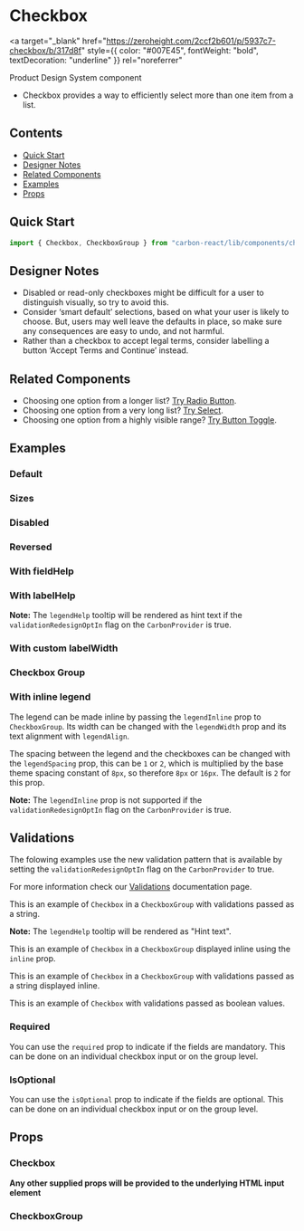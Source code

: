 

<Meta of={CheckboxStories} />

# Checkbox

<a
  target="_blank"
  href="https://zeroheight.com/2ccf2b601/p/5937c7-checkbox/b/317d8f"
  style={{ color: "#007E45", fontWeight: "bold", textDecoration: "underline" }}
  rel="noreferrer"
>
  Product Design System component
</a>

- Checkbox provides a way to efficiently select more than one item from a list.

## Contents

- [Quick Start](#quick-start)
- [Designer Notes](#designer-notes)
- [Related Components](#related-components)
- [Examples](#examples)
- [Props](#props)

## Quick Start

```javascript
import { Checkbox, CheckboxGroup } from "carbon-react/lib/components/checkbox";
```

## Designer Notes

- Disabled or read-only checkboxes might be difficult for a user to distinguish visually, so try to avoid this.
- Consider ‘smart default’ selections, based on what your user is likely to choose. But, users may well leave the defaults in place, so make sure any consequences are easy to undo, and not harmful.
- Rather than a checkbox to accept legal terms, consider labelling a button ‘Accept Terms and Continue’ instead.

## Related Components

- Choosing one option from a longer list? [Try Radio Button](https://carbon.sage.com/?path=/docs/radiobutton--default "Radio Button").
- Choosing one option from a very long list? [Try Select](https://carbon.sage.com/?path=/docs/select--default "Select").
- Choosing one option from a highly visible range? [Try Button Toggle](https://carbon.sage.com/?path=/docs/button-toggle--default "Button Toggle").

## Examples

### Default

<Canvas of={CheckboxStories.Default} />

### Sizes

<Canvas of={CheckboxStories.Sizes} />

### Disabled

<Canvas of={CheckboxStories.Disabled} />

### Reversed

<Canvas of={CheckboxStories.Reversed} />

### With fieldHelp

<Canvas of={CheckboxStories.WithFieldHelp} />

### With labelHelp

**Note:** The `legendHelp` tooltip will be rendered as hint text if the `validationRedesignOptIn` flag on the `CarbonProvider` is true.

<Canvas of={CheckboxStories.WithLabelHelp} />

### With custom labelWidth

<Canvas of={CheckboxStories.WithCustomLabelWidth} />

### Checkbox Group

<Canvas of={CheckboxStories.CheckboxGroupStory} />

### With inline legend

The legend can be made inline by passing the `legendInline` prop to `CheckboxGroup`. Its width can be changed with the `legendWidth` prop and its text alignment with `legendAlign`.

The spacing between the legend and the checkboxes can be changed with the `legendSpacing` prop, this can be `1` or `2`, which is multiplied by the base theme spacing constant of `8px`, 
so therefore `8px` or `16px`. The default is `2` for this prop.

**Note:** The `legendInline` prop is not supported if the `validationRedesignOptIn` flag on the `CarbonProvider` is true. 

<Canvas of={CheckboxStories.CheckboxGroupWithInlineLegend} />

## Validations

The folowing examples use the new validation pattern that is available by setting the `validationRedesignOptIn` flag on the `CarbonProvider` to true.

For more information check our [Validations](../?path=/docs/documentation-validations--docs) documentation page.

This is an example of `Checkbox` in a `CheckboxGroup` with validations passed as a string.

**Note:** The `legendHelp` tooltip will be rendered as "Hint text".

<Canvas of={ValidationStories.NewStringValidation} />

This is an example of `Checkbox` in a `CheckboxGroup` displayed inline using the `inline` prop. 

<Canvas of={ValidationStories.NewInline} />

This is an example of `Checkbox` in a `CheckboxGroup` with validations passed as a string displayed inline.

<Canvas of={ValidationStories.NewStringValidationInline} />

This is an example of `Checkbox` with validations passed as boolean values.

<Canvas of={ValidationStories.NewBooleanValidation} />

### Required

You can use the `required` prop to indicate if the fields are mandatory. This can be done on 
an individual checkbox input or on the group level.

<Canvas of={CheckboxStories.Required} />

<Canvas of={CheckboxStories.CheckboxGroupRequired} />

### IsOptional

You can use the `isOptional` prop to indicate if the fields are optional. This can be done on 
an individual checkbox input or on the group level.

<Canvas of={CheckboxStories.IsOptional} />

<Canvas of={CheckboxStories.CheckboxGroupIsOptional} />

## Props

### Checkbox

<ArgTypes of={CheckboxStories} />

**Any other supplied props will be provided to the underlying HTML input element**

### CheckboxGroup

<ArgTypes of={CheckboxGroupStories} />

